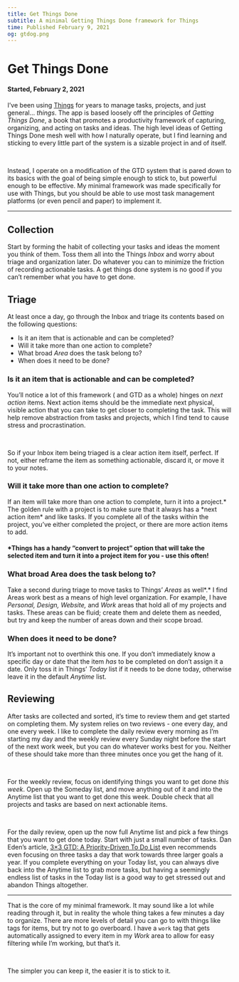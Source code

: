 ```yaml
---
title: Get Things Done
subtitle: A minimal Getting Things Done framework for Things
time: Published February 9, 2021
og: gtdog.png
---
```


# Get Things Done

#### Started, February 2, 2021

I’ve been using [Things](https://culturedcode.com/things/) for years to manage tasks, projects, and just general... _things_. The app is based loosely off the principles of _Getting Things Done_, a book that promotes a productivity framework of capturing, organizing, and acting on tasks and ideas. The high level ideas of Getting Things Done mesh well with how I naturally operate, but I find learning and sticking to every little part of the system is a sizable project in and of itself.

<br />

Instead, I operate on a modification of the GTD system that is pared down to its
basics with the goal of being simple enough to stick to, but powerful enough to be
effective. My minimal framework was made specifically for use with Things, but you
should be able to use most task management platforms (or even pencil and paper) to
implement it.

---

## Collection

Start by forming the habit of collecting your tasks and ideas the moment you think of them. Toss them all into the Things _Inbox_ and worry about triage and organization later. Do whatever you can to minimize the friction of recording actionable tasks. A get things done system is no good if you can’t remember what you have to get done.

## Triage

At least once a day, go through the Inbox and triage its contents based on the following questions:

- Is it an item that is actionable and can be completed?
- Will it take more than one action to complete?
- What broad _Area_ does the task belong to?
- When does it need to be done?

### Is it an item that is actionable and can be completed?

You’ll notice a lot of this framework ( and GTD as a whole) hinges on _next action_ items. Next action items should be the immediate next physical, visible action that you can take to get closer to completing the task. This will help remove abstraction from tasks and projects, which I find tend to cause stress and procrastination.

<br />

So if your Inbox item being triaged is a clear action item itself, perfect. If not, either reframe the item as something actionable, discard it, or move it to your notes.

### Will it take more than one action to complete?

If an item will take more than one action to complete, turn it into a project.* The golden rule with a project is to make sure that it always has a *next action item\* and like tasks. If you complete all of the tasks within the project, you’ve either completed the project, or there are more action items to add.

#### \*Things has a handy “convert to project” option that will take the selected item and turn it into a project item for you - use this often!

### What broad Area does the task belong to?

Take a second during triage to move tasks to Things’ _Areas_ as well*.* I find Areas work best as a means of high level organization. For example, I have _Personal, Design, Website,_ and _Work_ areas that hold all of my projects and tasks. These areas can be fluid; create them and delete them as needed, but try and keep the number of areas down and their scope broad.

### When does it need to be done?

It’s important not to overthink this one. If you don’t immediately know a specific day or date that the item _has_ to be completed on don’t assign it a date. Only toss it in Things’ _Today_ list if it needs to be done today, otherwise leave it in the default _Anytime_ list.

## Reviewing

After tasks are collected and sorted, it’s time to review them and get started on completing them. My system relies on two reviews - one every day, and one every week. I like to complete the daily review every morning as I’m starting my day and the weekly review every Sunday night before the start of the next work week, but you can do whatever works best for you. Neither of these should take more than three minutes once you get the hang of it.

<br />

For the weekly review, focus on identifying things you want to get done _this week_. Open up the Someday list, and move anything out of it and into the Anytime list that you want to get done this week. Double check that all projects and tasks are based on next actionable items.

<br />

For the daily review, open up the now full Anytime list and pick a few things that you want to get done today. Start with just a small number of tasks. Dan Eden’s article, [3×3 GTD: A Priority-Driven To Do List](https://daneden.me/blog/2020/3x3-gtd) even recommends even focusing on three tasks a day that work towards three larger goals a year. If you complete everything on your Today list, you can always dive back into the Anytime list to grab more tasks, but having a seemingly endless list of tasks in the Today list is a good way to get stressed out and abandon Things altogether.

---

That is the core of my minimal framework. It may sound like a lot while reading through it, but in reality the whole thing takes a few minutes a day to organize. There are more levels of detail you can go to with things like tags for items, but try not to go overboard. I have a `work` tag that gets automatically assigned to every item in my _Work_ area to allow for easy filtering while I’m working, but that’s it.

<br />

The simpler you can keep it, the easier it is to stick to it.
